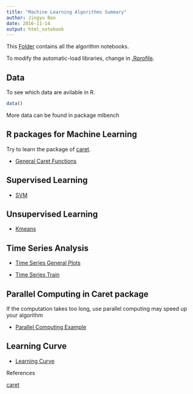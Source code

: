 ```yaml
---
title: "Machine Learning Algorithms Summary"
author: Jingyu Bao
date: 2016-11-14
output: html_notebook
---
```



This [Folder](./) contains all the algorithm notebooks.

To modify the automatic-load libraries, change in [.Rprofile](./.Rprofile).

## Data

To see which data are avilable in R.
```r
data()
```
More data can be found in package mlbench


## R packages for Machine Learning
Try to learn the package of [caret](http://topepo.github.io/caret/index.html).

- [General Caret Functions](./caret functions/Tuning Parameters.nb.html)

## Supervised Learning

- [SVM](./svm/svm.nb.html)

## Unsupervised Learning

- [Kmeans](./kmeans/kmeans.nb.html)


## Time Series Analysis

- [Time Series General Plots](./time series/ts_plots.nb.html)

- [Time Series Train](./time series/ts_trains.nb.html)

## Parallel Computing in Caret package

If the computation takes too long, use parallel computing may speed up your algorithm

- [Parallel Computing Example](./parallel computing/parallel computing example.nb.html)


## Learning Curve

- [Learning Curve](./learning curve/Learning Curve.nb.html)

References

[caret](http://topepo.github.io/caret/index.html)
